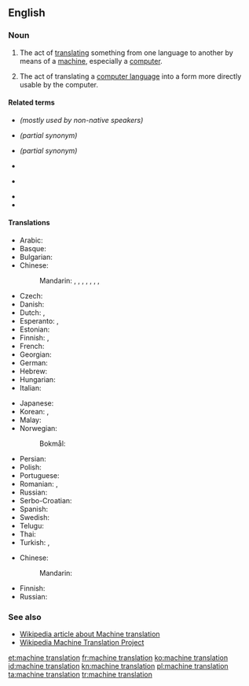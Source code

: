 {{also|machine-translation}}
==English==

===Noun===
{{en-noun}}

# {{lb|en|translation studies}} The act of [[translate|translating]] something from one language to another by means of a [[machine]], especially a [[computer]].
# {{lb|en|computing|programming}} The act of translating a [[computer language]] into a form more directly usable by the computer.

====Related terms====
* {{l|en|automatic translation}} ''(mostly used by non-native speakers)''
* {{l|en|computer assisted translation}} ''(partial synonym)''
* {{l|en|machine-aided translation}} ''(partial synonym)''
* {{l|en|machine translator}}
* {{l|en|mechanical translation}} {{qualifier|obsolete}}
* {{l|en|MTL}}
* {{l|en|MT}}

====Translations====
{{trans-top|act of translating something by means of a machine}}
* Arabic: {{t-needed|ar}}
* Basque: {{t|eu|itzulpengintza automatikoa}}
* Bulgarian: {{t|bg|компютърен превод|m|tr=kompjútǎren prevód|sc=Cyrl}}
* Chinese:
*: Mandarin: {{t+|cmn|機器翻譯|sc=Hani}}, {{t+|cmn|机器翻译|tr=jīqì fānyì|sc=Hani}}, {{t+|cmn|機械翻譯}}, {{t+|cmn|机械翻译|tr=jīxiè fānyì}}, {{t|cmn|計算機翻譯}}, {{t|cmn|计算机翻译|tr=jìsuànjī fānyì}}, {{t|cmn|機譯}}, {{t|cmn|机译|tr=jīyì}}
* Czech: {{t|cs|strojový překlad|m}}
* Danish: {{t+|da|maskinoversættelse|c}}
* Dutch: {{t|nl|machinevertaling|f}}, {{t+|nl|computervertaling|f}}
* Esperanto: {{t|eo|maŝintradukado}}, {{t|eo|maŝintraduko}}
* Estonian: {{t+|et|masintõlge}}
* Finnish: {{t|fi|[[koneellinen]] [[kääntäminen]]}}, {{t|fi|konekääntäminen}}
* French: {{t|fr|traduction automatique|f}}
* Georgian: {{t|ka|მანქანური თარგმნა}}
* German: {{t+|de|maschinelle Übersetzung|f}}
* Hebrew: {{t|he|תרגום מכונה|m|tr=tirgúm mekóna|sc=Hebr}}
* Hungarian: {{t|hu|gépi fordítás}}
* Italian: {{t|it|traduzione automatica|f}}
{{trans-mid}}
* Japanese: {{t+|ja|機械翻訳|tr=きかいほんやく, kikai hon'yaku|sc=Jpan}}
* Korean: {{t+|ko|기계번역|tr=gigebeonyeok|sc=Kore}}, {{t|ko|기계 번역|tr=gige beonyeok|sc=Kore}}
* Malay: {{t|ms|terjemahan mesin}}
* Norwegian:
*: Bokmål: {{t|nb|maskinoversettelse|m}}
* Persian: {{t|fa|ترجمه ماشینی|tr=tarjeme mašini}}
* Polish: {{t|pl|tłumaczenie maszynowe|n}}
* Portuguese: {{t|pt|tradução automática|f}}
* Romanian: {{t|ro|traducere automată|f}}, {{t|ro|traducere cu calculator|f}}
* Russian: {{t+|ru|маши́нный перево́д|m}}
* Serbo-Croatian: {{t|sh|strojno prevođenje|n}}
* Spanish: {{t+|es|traducción automática|f}}
* Swedish: {{t+|sv|maskinöversättning|c}}
* Telugu: {{t|te|యాంత్రిక అనువాదం|tr=yaamtrika anuvaadam|sc=Telu}}
* Thai: {{t|th|การแปลภาษาอัตโนมัติ|tr=gaan bplae paasăa àtdtànōmát|sc=Thai}}
* Turkish: {{t|tr|otomatik çeviri}}, {{t|tr|otomatik tercüme}}
{{trans-bottom}}

{{trans-top|act of translating a computer language}}
* Chinese:
*: Mandarin: {{t-needed|cmn}}
{{trans-mid}}
* Finnish: {{t|fi|[[konekielelle]] [[kääntäminen]]}}
* Russian: {{t-needed|ru}}
{{trans-bottom}}

{{checktrans-top}}
{{trans-bottom}}

===See also===
* [[w:Machine translation|Wikipedia article about Machine translation]]
* [[m:Wikipedia Machine Translation Project|Wikipedia Machine Translation Project]]

[[et:machine translation]]
[[fr:machine translation]]
[[ko:machine translation]]
[[id:machine translation]]
[[kn:machine translation]]
[[pl:machine translation]]
[[ta:machine translation]]
[[tr:machine translation]]